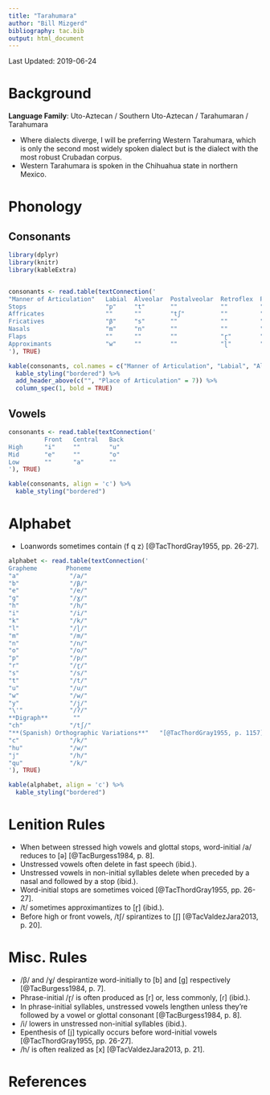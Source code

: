 ```yaml
---
title: "Tarahumara"
author: "Bill Mizgerd"
bibliography: tac.bib
output: html_document
---
```


Last Updated: 2019-06-24

# Background

**Language Family**: Uto-Aztecan / Southern Uto-Aztecan / Tarahumaran / Tarahumara

* Where dialects diverge, I will be preferring Western Tarahumara, which is only the second most widely spoken dialect but is the dialect with the most robust Crubadan corpus.
* Western Tarahumara is spoken in the Chihuahua state in northern Mexico.

# Phonology

## Consonants

```r

library(dplyr)
library(knitr)
library(kableExtra)


consonants <- read.table(textConnection('
"Manner of Articulation"   Labial  Alveolar  Postalveolar  Retroflex  Palatal  Velar   Glottal
Stops                      "p"     "t"       ""            ""         ""       "k"     "ʔ"
Affricates                 ""      ""        "tʃ"          ""         ""       ""      ""
Fricatives                 "β"     "s"       ""            ""         ""       "ɣ"     "h"
Nasals                     "m"     "n"       ""            ""         ""       ""      ""
Flaps                      ""      ""        ""            "ɽ"        ""       ""      ""
Approximants               "w"     ""        ""            "ɭ"        "j"      ""      ""
'), TRUE)

kable(consonants, col.names = c("Manner of Articulation", "Labial", "Alveolar", "Postalveolar", "Retroflex", "Palatal", "Velar", "Glottal"), align = 'c') %>%
  kable_styling("bordered") %>%
  add_header_above(c("", "Place of Articulation" = 7)) %>%
  column_spec(1, bold = TRUE)
```

## Vowels

```r
consonants <- read.table(textConnection('
          Front   Central   Back
High      "i"     ""        "u"
Mid       "e"     ""        "o"
Low       ""      "a"       ""
'), TRUE)

kable(consonants, align = 'c') %>%
  kable_styling("bordered")
```

# Alphabet

* Loanwords sometimes contain ⟨f q z⟩ [@TacThordGray1955, pp. 26-27].

```r

alphabet <- read.table(textConnection('
Grapheme        Phoneme
"a"              "/a/"  
"b"              "/β/"    
"e"              "/e/"  
"g"              "/ɣ/"  
"h"              "/h/"  
"i"              "/i/"  
"k"              "/k/"  
"l"              "/ɭ/"  
"m"              "/m/"  
"n"              "/n/"  
"o"              "/o/"  
"p"              "/p/"  
"r"              "/ɽ/"  
"s"              "/s/"  
"t"              "/t/"  
"u"              "/u/"  
"w"              "/w/"  
"y"              "/j/"  
"\'"             "/ʔ/"
**Digraph**       ""
"ch"             "/tʃ/"
"**(Spanish) Orthographic Variations**"   "[@TacThordGray1955, p. 1157]"
"c"              "/k/"  
"hu"             "/w/"  
"j"              "/h/"  
"qu"             "/k/"
'), TRUE)

kable(alphabet, align = 'c') %>%
  kable_styling("bordered")
```   

# Lenition Rules

* When between stressed high vowels and glottal stops, word-initial /a/ reduces to [ə] [@TacBurgess1984, p. 8].
* Unstressed vowels often delete in fast speech (ibid.).
* Unstressed vowels in non-initial syllables delete when preceded by a nasal and followed by a stop (ibid.).
* Word-initial stops are sometimes voiced [@TacThordGray1955, pp. 26-27].
* /t/ sometimes approximantizes to [ɽ] (ibid.).
* Before high or front vowels, /tʃ/ spirantizes to [ʃ] [@TacValdezJara2013, p. 20].

# Misc. Rules

* /β/ and /ɣ/ despirantize word-initially to [b] and [ɡ] respectively [@TacBurgess1984, p. 7].
* Phrase-initial /ɽ/ is often produced as [r] or, less commonly, [ɾ] (ibid.).
* In phrase-initial syllables, unstressed vowels lengthen unless they're followed by a vowel or glottal consonant [@TacBurgess1984, p. 8].
* /i/ lowers in unstressed non-initial syllables (ibid.).
* Epenthesis of [j] typically occurs before word-initial vowels [@TacThordGray1955, pp. 26-27].
* /h/ is often realized as [x] [@TacValdezJara2013, p. 21].

# References
